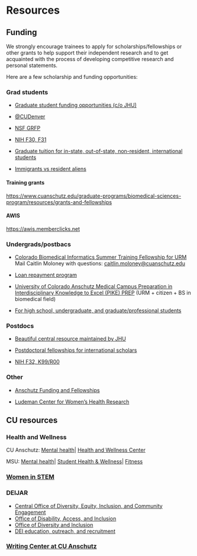 # Resources

## Funding

We strongly encourage trainees to apply for scholarships/fellowships or other grants to help support their independent research and to get acquainted with the process of developing competitive research and personal statements.

Here are a few scholarship and funding opportunities:

### Grad students

-   [Graduate student funding opportunities (c/o JHU)](https://research.jhu.edu/rdt/funding-opportunities/graduate)

-   [\@CUDenver](https://gs.ucdenver.edu/funding)

-   [NSF GRFP](https://www.cuanschutz.edu/offices/career-development/funding-resources#ac-nsf-grfp-fellowships-0)

-   [NIH F30, F31](https://www.cuanschutz.edu/offices/career-development/funding-resources#ac-nih-nrsa-fellowships-f30-f31-f32-and-k99r00s-1)

-   [Graduate tuition for in-state, out-of-state, non-resident, international students](https://www.cuanschutz.edu/student-finances/tuition-fees/graduate)

-   [Immigrants vs resident aliens](https://highered.colorado.gov/immigrant-or-resident-alien)

#### Training grants

<https://www.cuanschutz.edu/graduate-programs/biomedical-sciences-program/resources/grants-and-fellowships>

#### AWIS

[https://awis.memberclicks.net](https://awis.memberclicks.net/){.uri}

### Undergrads/postbacs

-   [Colorado Biomedical Informatics Summer Training Fellowship for URM](https://www.cuanschutz.edu/docs/librariesprovider233/compbioscience/deadline-extended_sttp-2022-flyer.pdf) Mail Caitlin Moloney with questions: [caitlin.moloney\@cuanschutz.edu](mailto:caitlin.moloney@cuanschutz.edu)

-   [Loan repayment program](https://www.lrp.nih.gov)

-   [University of Colorado Anschutz Medical Campus Preparation in Interdisciplinary Knowledge to Excel (PIKE) PREP](https://medschool.cuanschutz.edu/colorado-cancer-center/education/pike-prep) (URM + citizen + BS in biomedical field)

-   [For high school, undergraduate, and graduate/professional students](https://graduateschool.cuanschutz.edu/programs-of-study/summer-programs)

### Postdocs

-   [Beautiful central resource maintained by JHU](https://research.jhu.edu/rdt/funding-opportunities/postdoctoral/)

-   [Postdoctoral fellowships for international scholars](https://www.cuanschutz.edu/offices/career-development/funding-resources#ac-postdoctoral-fellowships-for-international-scholars-2)

-   [NIH F32, K99/R00](https://www.cuanschutz.edu/offices/career-development/funding-resources#ac-nih-nrsa-fellowships-f30-f31-f32-and-k99r00s-1)

### Other

-   [Anschutz Funding and Fellowships](https://www.cuanschutz.edu/offices/career-development/funding-resources)

-   [Ludeman Center for Women's Health Research](https://medschool.cuanschutz.edu/center-for-womens-health-research/researchers-academics/funding)

## CU resources

### Health and Wellness

CU Anschutz: [Mental health](https://www.cuanschutz.edu/mental-health-resources)\| [Health and Wellness Center](https://anschutzwellness.com)

MSU: [Mental health](https://caps.msu.edu)\| [Student Health & Wellness](https://studenthealth.msu.edu)\| [Fitness](https://healthpromotion.msu.edu/fitness)

### [Women in STEM](https://www.cuanschutz.edu/services/women-in-stem/resources)

### DEIJAR

-   [Central Office of Diversity, Equity, Inclusion, and Community Engagement](https://www.cuanschutz.edu/offices/diversity-equity-inclusion-community)
-   [Office of Disability, Access, and Inclusion](https://www.cuanschutz.edu/offices/office-of-disability-access-and-inclusion/home-page)
-   [Office of Diversity and Inclusion](https://medschool.cuanschutz.edu/deans-office/diversity-inclusion)
-   [DEI education, outreach, and recruitment](https://medschool.cuanschutz.edu/biochemistry/diversity-equity-inclusion)

### [Writing Center at CU Anschutz](https://clas.ucdenver.edu/writing-center/locations/writing-center-cu-anschutz)

